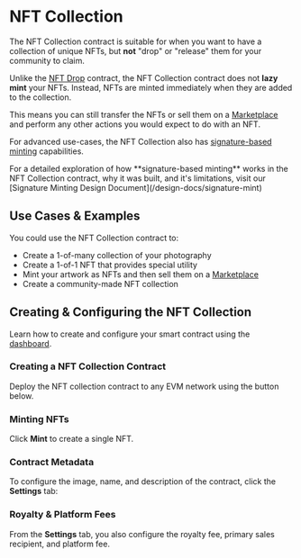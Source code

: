 
# NFT Collection

The NFT Collection contract is suitable for when you want to have a collection of unique NFTs, but **not** "drop" or "release" them for your community to claim.

Unlike the [NFT Drop](/contracts/explore/pre-built-contracts/nft-drop) contract, the NFT Collection contract does not **lazy mint** your NFTs. Instead, NFTs are minted immediately when they are added to the collection.

This means you can still transfer the NFTs or sell them on a [Marketplace](/contracts/explore/pre-built-contracts/marketplace) and perform any other actions you would expect to do with an NFT.

For advanced use-cases, the NFT Collection also has [signature-based minting](/glossary/signature-based-minting) capabilities.

<Callout title="Signature Minting Design" variant="info">
	For a detailed exploration of how **signature-based minting** works in the NFT
	Collection contract, why it was built, and it's limitations, visit our
	[Signature Minting Design Document](/design-docs/signature-mint)
</Callout>

## Use Cases & Examples

You could use the NFT Collection contract to:

- Create a 1-of-many collection of your photography
- Create a 1-of-1 NFT that provides special utility
- Mint your artwork as NFTs and then sell them on a [Marketplace](/contracts/explore/pre-built-contracts/marketplace)
- Create a community-made NFT collection

## Creating & Configuring the NFT Collection

Learn how to create and configure your smart contract using the [dashboard](https://thirdweb.com/dashboard).

### Creating a NFT Collection Contract

Deploy the NFT collection contract to any EVM network using the button below.

### Minting NFTs

Click **Mint** to create a single NFT.

<DocImage src={mintNFTCollectionImage} alt="Minting an NFT collection" />

### Contract Metadata

To configure the image, name, and description of the contract, click the **Settings** tab:

<DocImage src={nftCollectionSettingsImage} alt="NFT Collection settings" />

### Royalty & Platform Fees

From the **Settings** tab, you also configure the royalty fee,
primary sales recipient,
and platform fee.

<DocImage src={moreSettingsImage} alt="Royalty and Platform Fee" />
